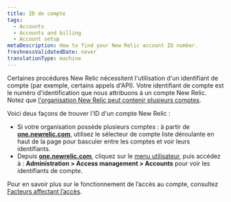 ```yaml
---
title: ID de compte
tags:
  - Accounts
  - Accounts and billing
  - Account setup
metaDescription: How to find your New Relic account ID number.
freshnessValidatedDate: never
translationType: machine
---
```


Certaines procédures New Relic nécessitent l'utilisation d'un identifiant de compte (par exemple, certains appels d'API). Votre identifiant de compte est le numéro d'identification que nous attribuons à un compte New Relic. Notez que [l'organisation New Relic peut contenir plusieurs comptes](/docs/accounts/accounts-billing/account-structure/new-relic-account-structure).

Voici deux façons de trouver l'ID d'un compte New Relic :

* Si votre organisation possède plusieurs comptes : à partir de <DNT>**[one.newrelic.com](https://one.newrelic.com/all-capabilities)**</DNT>, utilisez le sélecteur de compte liste déroulante en haut de la page pour basculer entre les comptes et voir leurs identifiants.
* Depuis <DNT>**[one.newrelic.com](https://one.newrelic.com/all-capabilities)**</DNT>, cliquez sur le [menu utilisateur](/docs/accounts/accounts-billing/general-account-settings/intro-account-settings), puis accédez à : <DNT>**Administration &gt; Access management &gt; Accounts**</DNT> pour voir les identifiants de compte.

Pour en savoir plus sur le fonctionnement de l’accès au compte, consultez [Facteurs affectant l’accès](/docs/accounts/accounts-billing/account-structure/factors-affecting-access-features-data).